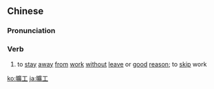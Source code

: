 {{also|旷工}}
==Chinese==
{{zh-forms|s=旷工}}

===Pronunciation===
{{zh-pron
|m=kuànggōng
|c=kong3 gung1
|cat=v
}}

===Verb===
{{zh-verb}}

# to [[stay]] [[away]] [[from]] [[work]] [[without]] [[leave]] or [[good]] [[reason]]; to [[skip]] work

{{zh-cat|Advanced}}

[[ko:曠工]]
[[ja:曠工]]